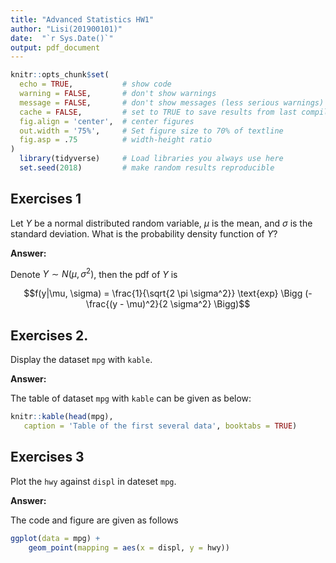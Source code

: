 ```yaml
---
title: "Advanced Statistics HW1"
author: "Lisi(201900101)"
date:  "`r Sys.Date()`"
output: pdf_document
---
```


```r
knitr::opts_chunk$set(
  echo = TRUE,           # show code
  warning = FALSE,       # don't show warnings
  message = FALSE,       # don't show messages (less serious warnings)
  cache = FALSE,         # set to TRUE to save results from last compilation
  fig.align = 'center',  # center figures
  out.width = '75%',     # Set figure size to 70% of textline
  fig.asp = .75          # width-height ratio 
)
  library(tidyverse)     # Load libraries you always use here
  set.seed(2018)         # make random results reproducible
```

## Exercises 1
Let $Y$ be a normal distributed random variable,  $\mu$ is the mean, and $\sigma$ is the standard deviation. What is the probability density function of $Y$?

**Answer:**

Denote $Y \sim N(\mu,\sigma^2)$, then the pdf of $Y$ is 

$$f(y|\mu, \sigma) = \frac{1}{\sqrt{2 \pi \sigma^2}} \text{exp} \Bigg (- \frac{(y - \mu)^2}{2 \sigma^2} \Bigg)$$

## Exercises 2.
Display the dataset `mpg` with `kable`.

**Answer:**

The table of dataset `mpg` with `kable` can be given as below: 

```r
knitr::kable(head(mpg),
   caption = 'Table of the first several data', booktabs = TRUE)
```

## Exercises 3
Plot the `hwy` against `displ` in dateset `mpg`.

**Answer:**
 
The code and figure are given as follows
```r
ggplot(data = mpg) + 
    geom_point(mapping = aes(x = displ, y = hwy))
```


